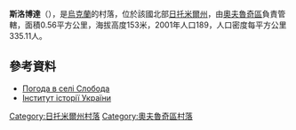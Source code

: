 {{coord|51|31|25|N|28|35|18|E|scale:30000|display=title}}

'''斯洛博達'''（{{lang-uk|Слобода}}），是[[烏克蘭|烏克蘭]]的村落，位於該國北部[[日托米爾州|日托米爾州]]，由[[奧夫魯奇區|奧夫魯奇區]]負責管轄，面積0.56平方公里，海拔高度153米，2001年人口189，人口密度每平方公里335.11人。

==參考資料==
* [http://weather.in.ua/ua/zhitomirskaja/24160 Погода в селі Слобода] {{Wayback|url=http://weather.in.ua/ua/zhitomirskaja/24160 |date=20200618161816 }}
* [http://www.history.org.ua/?hrono Інститут історії України] {{Wayback|url=http://www.history.org.ua/?hrono |date=20160629080207 }}

{{DEFAULTSORT:Слобода}}
[[Category:日托米爾州村落|Category:日托米爾州村落]]
[[Category:奧夫魯奇區村落|Category:奧夫魯奇區村落]]


{{Zhytomyr-geo-stub}}